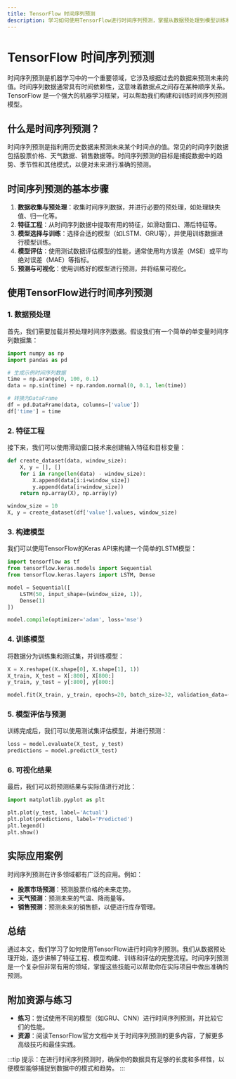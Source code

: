 ```yaml
---
title: TensorFlow 时间序列预测
description: 学习如何使用TensorFlow进行时间序列预测，掌握从数据预处理到模型训练和评估的完整流程。
---
```


# TensorFlow 时间序列预测

时间序列预测是机器学习中的一个重要领域，它涉及根据过去的数据来预测未来的值。时间序列数据通常具有时间依赖性，这意味着数据点之间存在某种顺序关系。TensorFlow 是一个强大的机器学习框架，可以帮助我们构建和训练时间序列预测模型。

## 什么是时间序列预测？

时间序列预测是指利用历史数据来预测未来某个时间点的值。常见的时间序列数据包括股票价格、天气数据、销售数据等。时间序列预测的目标是捕捉数据中的趋势、季节性和其他模式，以便对未来进行准确的预测。

## 时间序列预测的基本步骤

1. **数据收集与预处理**：收集时间序列数据，并进行必要的预处理，如处理缺失值、归一化等。
2. **特征工程**：从时间序列数据中提取有用的特征，如滑动窗口、滞后特征等。
3. **模型选择与训练**：选择合适的模型（如LSTM、GRU等），并使用训练数据进行模型训练。
4. **模型评估**：使用测试数据评估模型的性能，通常使用均方误差（MSE）或平均绝对误差（MAE）等指标。
5. **预测与可视化**：使用训练好的模型进行预测，并将结果可视化。

## 使用TensorFlow进行时间序列预测

### 1. 数据预处理

首先，我们需要加载并预处理时间序列数据。假设我们有一个简单的单变量时间序列数据集：

```python
import numpy as np
import pandas as pd

# 生成示例时间序列数据
time = np.arange(0, 100, 0.1)
data = np.sin(time) + np.random.normal(0, 0.1, len(time))

# 转换为DataFrame
df = pd.DataFrame(data, columns=['value'])
df['time'] = time
```

### 2. 特征工程

接下来，我们可以使用滑动窗口技术来创建输入特征和目标变量：

```python
def create_dataset(data, window_size):
    X, y = [], []
    for i in range(len(data) - window_size):
        X.append(data[i:i+window_size])
        y.append(data[i+window_size])
    return np.array(X), np.array(y)

window_size = 10
X, y = create_dataset(df['value'].values, window_size)
```

### 3. 构建模型

我们可以使用TensorFlow的Keras API来构建一个简单的LSTM模型：

```python
import tensorflow as tf
from tensorflow.keras.models import Sequential
from tensorflow.keras.layers import LSTM, Dense

model = Sequential([
    LSTM(50, input_shape=(window_size, 1)),
    Dense(1)
])

model.compile(optimizer='adam', loss='mse')
```

### 4. 训练模型

将数据分为训练集和测试集，并训练模型：

```python
X = X.reshape((X.shape[0], X.shape[1], 1))
X_train, X_test = X[:800], X[800:]
y_train, y_test = y[:800], y[800:]

model.fit(X_train, y_train, epochs=20, batch_size=32, validation_data=(X_test, y_test))
```

### 5. 模型评估与预测

训练完成后，我们可以使用测试集评估模型，并进行预测：

```python
loss = model.evaluate(X_test, y_test)
predictions = model.predict(X_test)
```

### 6. 可视化结果

最后，我们可以将预测结果与实际值进行对比：

```python
import matplotlib.pyplot as plt

plt.plot(y_test, label='Actual')
plt.plot(predictions, label='Predicted')
plt.legend()
plt.show()
```

## 实际应用案例

时间序列预测在许多领域都有广泛的应用。例如：

- **股票市场预测**：预测股票价格的未来走势。
- **天气预测**：预测未来的气温、降雨量等。
- **销售预测**：预测未来的销售额，以便进行库存管理。

## 总结

通过本文，我们学习了如何使用TensorFlow进行时间序列预测。我们从数据预处理开始，逐步讲解了特征工程、模型构建、训练和评估的完整流程。时间序列预测是一个复杂但非常有用的领域，掌握这些技能可以帮助你在实际项目中做出准确的预测。

## 附加资源与练习

- **练习**：尝试使用不同的模型（如GRU、CNN）进行时间序列预测，并比较它们的性能。
- **资源**：阅读TensorFlow官方文档中关于时间序列预测的更多内容，了解更多高级技巧和最佳实践。

:::tip
提示：在进行时间序列预测时，确保你的数据具有足够的长度和多样性，以便模型能够捕捉到数据中的模式和趋势。
:::